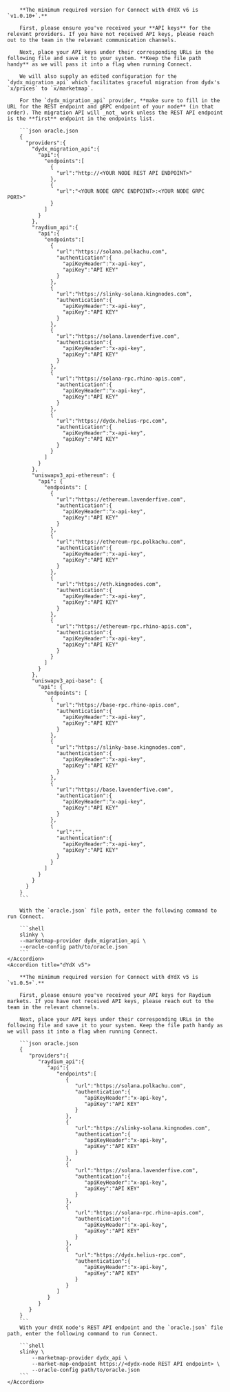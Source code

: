 <AccordionGroup>
    <Accordion title="dYdX v6">

        **The minimum required version for Connect with dYdX v6 is `v1.0.10+`.**

        First, please ensure you've received your **API keys** for the relevant providers. If you have not received API keys, please reach out to the team in the relevant communication channels.

        Next, place your API keys under their corresponding URLs in the following file and save it to your system. **Keep the file path handy** as we will pass it into a flag when running Connect.

        We will also supply an edited configuration for the `dydx_migration_api` which facilitates graceful migration from dydx's `x/prices` to `x/marketmap`.

        For the `dydx_migration_api` provider, **make sure to fill in the URL for the REST endpoint and gRPC endpoint of your node** (in that order). The migration API will _not_ work unless the REST API endpoint is the **first** endpoint in the endpoints list.

        ```json oracle.json
        {
          "providers":{
            "dydx_migration_api":{
              "api":{
                "endpoints":[
                  {
                    "url":"http://<YOUR NODE REST API ENDPOINT>"
                  },
                  {
                    "url":"<YOUR NODE GRPC ENDPOINT>:<YOUR NODE GRPC PORT>"
                  }
                ]
              }
            },
            "raydium_api":{
              "api":{
                "endpoints":[
                  {
                    "url":"https://solana.polkachu.com",
                    "authentication":{
                      "apiKeyHeader":"x-api-key",
                      "apiKey":"API KEY"
                    }
                  },
                  {
                    "url":"https://slinky-solana.kingnodes.com",
                    "authentication":{
                      "apiKeyHeader":"x-api-key",
                      "apiKey":"API KEY"
                    }
                  },
                  {
                    "url":"https://solana.lavenderfive.com",
                    "authentication":{
                      "apiKeyHeader":"x-api-key",
                      "apiKey":"API KEY"
                    }
                  },
                  {
                    "url":"https://solana-rpc.rhino-apis.com",
                    "authentication":{
                      "apiKeyHeader":"x-api-key",
                      "apiKey":"API KEY"
                    }
                  },
                  {
                    "url":"https://dydx.helius-rpc.com",
                    "authentication":{
                      "apiKeyHeader":"x-api-key",
                      "apiKey":"API KEY"
                    }
                  }
                ]
              }
            },
            "uniswapv3_api-ethereum": {
              "api": {
                "endpoints": [
                  {
                    "url":"https://ethereum.lavenderfive.com",
                    "authentication":{
                      "apiKeyHeader":"x-api-key",
                      "apiKey":"API KEY"
                    }
                  },
                  {
                    "url":"https://ethereum-rpc.polkachu.com",
                    "authentication":{
                      "apiKeyHeader":"x-api-key",
                      "apiKey":"API KEY"
                    }
                  },
                  {
                    "url":"https://eth.kingnodes.com",
                    "authentication":{
                      "apiKeyHeader":"x-api-key",
                      "apiKey":"API KEY"
                    }
                  },
                  {
                    "url":"https://ethereum-rpc.rhino-apis.com",
                    "authentication":{
                      "apiKeyHeader":"x-api-key",
                      "apiKey":"API KEY"
                    }
                  }
                ]
              }
            },
            "uniswapv3_api-base": {
              "api": {
                "endpoints": [
                  {
                    "url":"https://base-rpc.rhino-apis.com",
                    "authentication":{
                      "apiKeyHeader":"x-api-key",
                      "apiKey":"API KEY"
                    }
                  },
                  {
                    "url":"https://slinky-base.kingnodes.com",
                    "authentication":{
                      "apiKeyHeader":"x-api-key",
                      "apiKey":"API KEY"
                    }
                  },
                  {
                    "url":"https://base.lavenderfive.com",
                    "authentication":{
                      "apiKeyHeader":"x-api-key",
                      "apiKey":"API KEY"
                    }
                  },
                  {
                    "url":"",
                    "authentication":{
                      "apiKeyHeader":"x-api-key",
                      "apiKey":"API KEY"
                    }
                  }
                ]
              }
            }
          }
        }
        ```

        With the `oracle.json` file path, enter the following command to run Connect.

        ```shell
        slinky \
        --marketmap-provider dydx_migration_api \
        --oracle-config path/to/oracle.json
        ```
    </Accordion>
    <Accordion title="dYdX v5">

        **The minimum required version for Connect with dYdX v5 is `v1.0.5+`.**

        First, please ensure you've received your API keys for Raydium markets. If you have not received API keys, please reach out to the team in the relevant channels.

        Next, place your API keys under their corresponding URLs in the following file and save it to your system. Keep the file path handy as we will pass it into a flag when running Connect.

        ```json oracle.json
        {
           "providers":{
              "raydium_api":{
                 "api":{
                    "endpoints":[
                       {
                          "url":"https://solana.polkachu.com",
                          "authentication":{
                             "apiKeyHeader":"x-api-key",
                             "apiKey":"API KEY"
                          }
                       },
                       {
                          "url":"https://slinky-solana.kingnodes.com",
                          "authentication":{
                             "apiKeyHeader":"x-api-key",
                             "apiKey":"API KEY"
                          }
                       },
                       {
                          "url":"https://solana.lavenderfive.com",
                          "authentication":{
                             "apiKeyHeader":"x-api-key",
                             "apiKey":"API KEY"
                          }
                       },
                       {
                          "url":"https://solana-rpc.rhino-apis.com",
                          "authentication":{
                             "apiKeyHeader":"x-api-key",
                             "apiKey":"API KEY"
                          }
                       },
                       {
                          "url":"https://dydx.helius-rpc.com",
                          "authentication":{
                             "apiKeyHeader":"x-api-key",
                             "apiKey":"API KEY"
                          }
                       }
                    ]
                 }
              }
           }
        }
        ```
        With your dYdX node's REST API endpoint and the `oracle.json` file path, enter the following command to run Connect.

        ```shell
        slinky \
            --marketmap-provider dydx_api \
            --market-map-endpoint https://<dydx-node REST API endpoint> \
            --oracle-config path/to/oracle.json
        ```
    </Accordion>
</AccordionGroup>

